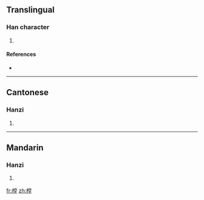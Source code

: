 ==Translingual==

===Han character===
{{Han char|rn=75|rad=木|as=11|sn=15|four=4991<sub>4</sub>|canj=木火月土 (DFBG)}}

# {{defn|Han|sort=木11}}

====References====
* {{Han ref|kx=0550.100|dkj=15440|dj=0938.050|hdz=21279.030|uh=6A18|ud=27160|bh=E5E8|bd=58856}}

----

==Cantonese==

===Hanzi===
{{yue-hanzi|jyut=|y=tong4}}

# {{defn|Cantonese|sort=木11}}

----

==Mandarin==

===Hanzi===
{{cmn-hanzi|pin=[[táng]] ([[tang2]])|wg=t'ang<sup>2</sup>}}

# {{defn|Mandarin|sort=木11}}

[[fr:樘]]
[[zh:樘]]
